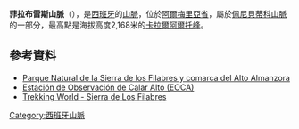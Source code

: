 {{Infobox mountain range
| name = 菲拉布雷斯山脈
| photo = SierradelosFilabres.JPG
| photo_caption = 菲拉布雷斯山脈
| highest = [[Calar_Alto|Calar Alto]]
| elevation_m = 2168
| elevation_ref = 
| prominence = 
| location = [[阿爾梅里亞省|阿爾梅里亞省]], [[安達魯西亞|安達魯西亞]] 
| country = [[西班牙|西班牙]]
| parent = [[佩尼貝蒂科山脈|佩尼貝蒂科山脈]]
| map = Spain
| map_caption = 在西班牙的地理位置
| lat_d =  37| lat_m = 13 | lat_s = 25| lat_NS = N
| long_d = 02| long_m = 32| long_s = 46 | long_EW = W
| coordinates = <!--{{coor dm|37|13|25|N|02|32|46|W|region:ES_type:mountain|display=inline,title}}-->
| topo = 
| type = [[Schist|Schist]] and [[Quartzite|Quartzite]]
| age = 
}}

'''菲拉布雷斯山脈'''（{{lang-es|Sierra de Los Filabres}}），是[[西班牙|西班牙]]的[[山脈|山脈]]，位於[[阿爾梅里亞省|阿爾梅里亞省]]，屬於[[佩尼貝蒂科山脈|佩尼貝蒂科山脈]]的一部分，最高點是海拔高度2,168米的[[卡拉爾阿爾托峰|卡拉爾阿爾托峰]]。

==參考資料==
* [https://web.archive.org/web/20081029090718/http://www.educared.net/concurso2001/663/entorno.htm Parque Natural de la Sierra de los Filabres y comarca del Alto Almanzora]
*[https://web.archive.org/web/20101204185639/http://www.fomento.es/MFOM/LANG_CASTELLANO/DIRECCIONES_GENERALES/INSTITUTO_GEOGRAFICO/Astronomia/instalaciones/eoca/default.htm Estación de Observación de Calar Alto (EOCA)]
*[https://web.archive.org/web/20141129031231/http://www.trekking-world.com/sierra-de-los-filabres Trekking World - Sierra de Los Filabres]

{{Spain-geo-stub}}
[[Category:西班牙山脈|Category:西班牙山脈]]